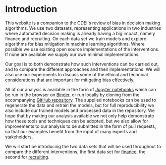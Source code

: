# Introduction

This website is a companion to the CDEI's review of bias in decision making algorithms. We use two datasets, representing applications in two industries where automated decision making is already having a big impact, namely finance and recruiting. On each data set we train models and explore algorithms for bias mitigation in machine learning algorithms. Where possible we use existing open source implementations of the interventions. If none are available we supply our own minimal implementations.

Our goal is to both demonstrate how such interventions can be carried out, and to compare the different approaches and their implementations. We will also use our experiments to discuss some of the ethical and technical considerations that are important for mitigating bias effectively.

All of our analysis is available in the form of [Jupyter notebooks][jupyter] which can be run in the browser on [Binder][binder], or run locally by cloning from the accompanying [GitHub repository][github]. The supplied notebooks can be used to regenerate the data and retrain the models, but for full reproducibility we also include our trained models and processed data in the repository. We hope that by making our analysis available we not only help demonstrate how these tools and techniques can be adopted, but we also allow for improvements to our analysis to be submitted in the form of pull requests, so that our examples benefit from the input of many experts and stakeholders.

We will start be introducing the two data sets that will be used throughout to compare the different interventions, the first data set for [finance](finance), the second for [recruiting](recruiting).

[binder]: https://mybinder.org/v2/gh/imrehg/cdei-development/master?filepath=notebooks "Open notebooks on Binder"
[github]: https://github.com/imrehg/cdei-development
[jupyter]: https://jupyter.org/
